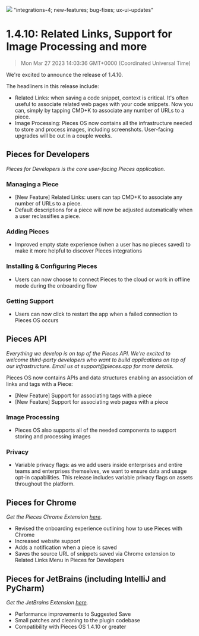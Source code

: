 ![](https://uploads-ssl.webflow.com/6143afec68f555387049efb3/630d5f9393e00a926cc5ca52_ezgif_com-gif-maker_dc3aff1a2c2bb99aa09260edd0537dec_2000.png)
"integrations-4; new-features; bug-fixes; ux-ui-updates"
# 1.4.10: Related Links, Support for Image Processing and more
> Mon Mar 27 2023 14:03:36 GMT+0000 (Coordinated Universal Time)
<p>We&#x27;re excited to announce the release of 1.4.10.</p><p>The headliners in this release include:</p><ul>
    <li>Related Links: when saving a code snippet, context is critical. It&#x27;s often useful to associate related web
        pages with your code snippets. Now you can, simply by tapping CMD+K to associate any number of URLs to a piece.
    </li>
    <li>Image Processing: Pieces OS now contains all the infrastructure needed to store and process images, including
        screenshots. User-facing upgrades will be out in a couple weeks.
    </li>
</ul><h2 id="aa41q">Pieces for Developers</h2><p><em>Pieces for Developers is the core user-facing Pieces
    application.</em></p><h3 id="csjko">Managing a Piece</h3><ul>
    <li>[New Feature] Related Links: users can tap CMD+K to associate any number of URLs to a piece.</li>
    <li>Default descriptions for a piece will now be adjusted automatically when a user reclassifies a piece.</li>
</ul><h3 id="3udp3">Adding Pieces</h3><ul>
    <li>Improved empty state experience (when a user has no pieces saved) to make it more helpful to discover Pieces
        integrations
    </li>
</ul><h3 id="31pnd">Installing &amp; Configuring Pieces</h3><ul>
    <li>Users can now choose to connect Pieces to the cloud or work in offline mode during the onboarding flow</li>
</ul><h3 id="k5pp">Getting Support</h3><ul>
    <li>Users can now click to restart the app when a failed connection to Pieces OS occurs</li>
</ul><h2 id="d7sif">Pieces API</h2><p><em>Everything we develop is on top of the Pieces API. We&#x27;re excited to
    welcome third-party developers who want to build applications on top of our infrastructure. Email us at
    support@pieces.app for more details.</em></p><p>Pieces OS now contains APIs and data structures enabling an
    association of links and tags with a Piece:</p><ul>
    <li>[New Feature] Support for associating tags with a piece</li>
    <li>[New Feature] Support for associating web pages with a piece</li>
</ul><h3 id="95dld">Image Processing</h3><ul>
    <li>Pieces OS also supports all of the needed components to support storing and processing images</li>
</ul><h3 id="17c54">Privacy</h3><ul>
    <li>Variable privacy flags: as we add users inside enterprises and entire teams and enterprises themselves, we want
        to ensure data and usage opt-in capabilities. This release includes variable privacy flags on assets throughout
        the platform.
    </li>
</ul><h2 id="32k0u">Pieces for Chrome</h2><p><em>Get the Pieces Chrome Extension <a
    href="https://chrome.google.com/webstore/detail/pieces/igbgibhbfonhmjlechmeefimncpekepm?hl=en" target="_blank"
    rel="noopener noreferrer">here</a>.</em></p><ul>
    <li>Revised the onboarding experience outlining how to use Pieces with Chrome</li>
    <li>Increased website support</li>
    <li>Adds a notification when a piece is saved</li>
    <li>Saves the source URL of snippets saved via Chrome extension to Related Links Menu in Pieces for Developers</li>
</ul><h2 id="b3kda">Pieces for JetBrains (including IntelliJ and PyCharm)</h2><p><em>Get the JetBrains Extension <a
    href="https://plugins.jetbrains.com/plugin/17328-pieces" target="_blank" rel="noopener noreferrer">here</a>.</em>
</p><ul>
    <li>Performance improvements to Suggested Save</li>
    <li>Small patches and cleaning to the plugin codebase</li>
    <li>Compatibility with Pieces OS 1.4.10 or greater</li>
</ul>
